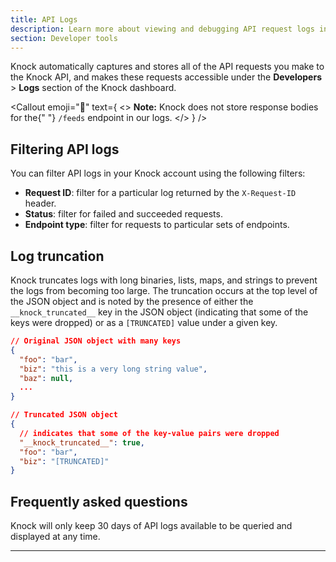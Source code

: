 ```yaml
---
title: API Logs
description: Learn more about viewing and debugging API request logs in Knock.
section: Developer tools
---
```


Knock automatically captures and stores all of the API requests you make to the Knock API, and makes these requests accessible under the **Developers** > **Logs** section of the Knock dashboard.

<Callout
  emoji="👀"
  text={
    <>
      <strong>Note:</strong> Knock does not store response bodies for the{" "}
      <code>/feeds</code> endpoint in our logs.
    </>
  }
/>

## Filtering API logs

You can filter API logs in your Knock account using the following filters:

- **Request ID**: filter for a particular log returned by the `X-Request-ID` header.
- **Status**: filter for failed and succeeded requests.
- **Endpoint type**: filter for requests to particular sets of endpoints.

## Log truncation

Knock truncates logs with long binaries, lists, maps, and strings to prevent the logs from becoming too large. The truncation occurs at the top level of the JSON object and is noted by the presence of either the `__knock_truncated__` key in the JSON object (indicating that some of the keys were dropped) or as a `[TRUNCATED]` value under a given key.

```json title="Example of a truncated log"
// Original JSON object with many keys
{
  "foo": "bar",
  "biz": "this is a very long string value",
  "baz": null,
  ...
}

// Truncated JSON object
{
  // indicates that some of the key-value pairs were dropped
  "__knock_truncated__": true,
  "foo": "bar",
  "biz": "[TRUNCATED]"
}
```

## Frequently asked questions

<AccordionGroup>
  <Accordion
    title="How many days' worth of API logs can I view?"
    defaultOpen={true}
  >
    Knock will only keep 30 days of API logs available to be queried and
    displayed at any time.
  </Accordion>
</AccordionGroup>

---
